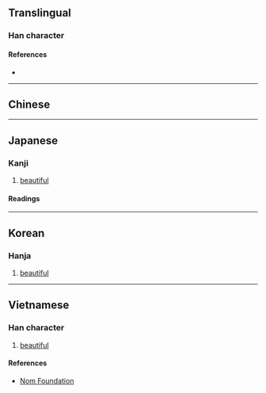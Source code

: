 {{also|妍}}
{{character info}}
==Translingual==

===Han character===
{{Han char|rn=38|rad=女|as=06|sn=9|four=|canj=VMJJ|ids=⿰女幵}}

====References====
* {{Han ref|kx=0261.130|hdz=21042.030|uh=59F8|ud=23032}}

----

==Chinese==
{{zh-see|妍|v}}

----

==Japanese==

===Kanji===
{{ja-kanji|grade=|rs=女06}}

# [[beautiful]]

====Readings====
{{ja-readings
|on=けん, げん
|kun=うつく-し.い
}}

----

==Korean==

===Hanja===
{{ko-hanja|연}}

# [[beautiful]]

----

==Vietnamese==

===Han character===
{{vi-hantu|[[nghiên]]|rs=女06}}

# [[beautiful]]

====References====
* [http://nomfoundation.org/common/nom_details.php?codepoint=59f8 Nom Foundation]